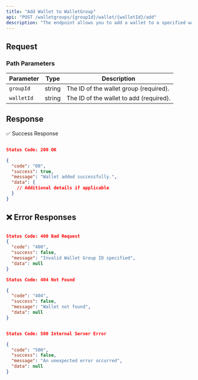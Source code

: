 ```yaml
---
title: "Add Wallet to WalletGroup"
api: "POST /walletgroups/{groupId}/wallet/{walletId}/add"
description: "The endpoint allows you to add a wallet to a specified wallet group."
---
```


## Request
### **Path Parameters**

| Parameter  | Type   | Description                               |
|------------|--------|-------------------------------------------|
| `groupId`  | string | The ID of the wallet group (required).   |
| `walletId` | string | The ID of the wallet to add (required).  |

## Response

✅ Success Response

```json

Status Code: 200 OK

{
  "code": "00",
  "success": true,
  "message": "Wallet added successfully.",
  "data": {
    // Additional details if applicable
  }
}

```

## ❌ Error Responses

```json

Status Code: 400 Bad Request
{
  "code": "400",
  "success": false,
  "message": "Invalid Wallet Group ID specified",
  "data": null
}

Status Code: 404 Not Found

{
  "code": "404",
  "success": false,
  "message": "Wallet not found",
  "data": null
}


Status Code: 500 Internal Server Error

{
  "code": "500",
  "success": false,
  "message": "An unexpected error occurred",
  "data": null
}
